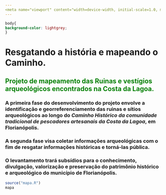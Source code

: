 ```yaml
---
<meta name="viewport" content="width=device-width, initial-scale=1.0, maximum-scale=1.0, user-scalable=no" />
---
```



```css
body{
background-color: lightgrey;
}
```
# <b>Resgatando a história e mapeando o Caminho.</b>

## <font color="green">Projeto de mapeamento das Ruinas e vestígios arqueológicos encontrados na Costa da Lagoa.</font>

### **A primeira fase** do desenvolvimento do projeto envolve a identificação e georreferenciamento das ruinas e sítios arqueológicos ao longo do _Caminho Histórico da comunidade tradicional de pescadores artesanais da Costa da Lagoa_, em Florianópolis.

### **A segunda fase** visa coletar informações arqueológicas com o fim de resgatar informações históricas e torná-las pública.

### O levantamento trará subsídios para o conhecimento, divulgação, valorização e preservação do patrimônio histórico e arqueológico do município de Florianópolis.

```r
source("mapa.R")
mapa
```
